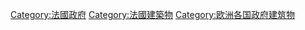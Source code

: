 [[Category:法國政府|Category:法國政府]]
[[Category:法國建築物|Category:法國建築物]]
[[Category:欧洲各国政府建筑物‎|Category:欧洲各国政府建筑物‎]]